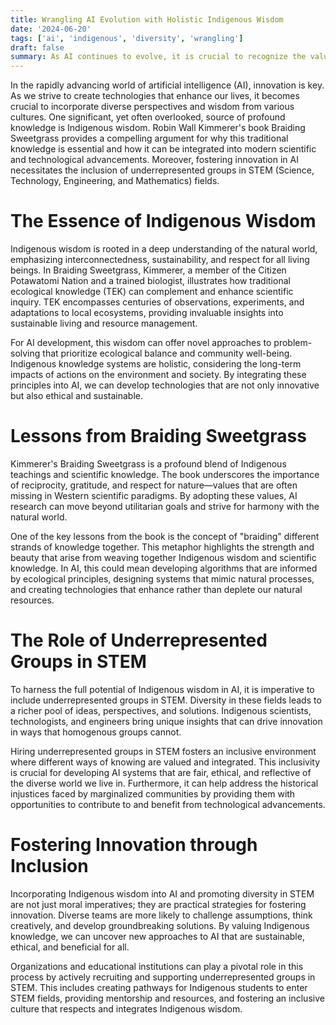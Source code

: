 ```yaml
---
title: Wrangling AI Evolution with Holistic Indigenous Wisdom
date: '2024-06-20'
tags: ['ai', 'indigenous', 'diversity', 'wrangling']
draft: false
summary: As AI continues to evolve, it is crucial to recognize the value of Indigenous wisdom and the importance of diversity in STEM. Robin Wall Kimmerer's Braiding Sweetgrass provides a roadmap for how traditional ecological knowledge can enrich scientific and technological endeavors. By hiring underrepresented groups and integrating their perspectives, we can create AI systems that are not only innovative but also ethical, sustainable, and inclusive. This holistic approach to AI development is essential for addressing the complex challenges of our time and building a better future for all.
---
```


In the rapidly advancing world of artificial intelligence (AI), innovation is key. As we strive to create technologies that enhance our lives, it becomes crucial to incorporate diverse perspectives and wisdom from various cultures. One significant, yet often overlooked, source of profound knowledge is Indigenous wisdom. Robin Wall Kimmerer's book Braiding Sweetgrass provides a compelling argument for why this traditional knowledge is essential and how it can be integrated into modern scientific and technological advancements. Moreover, fostering innovation in AI necessitates the inclusion of underrepresented groups in STEM (Science, Technology, Engineering, and Mathematics) fields.

# The Essence of Indigenous Wisdom

Indigenous wisdom is rooted in a deep understanding of the natural world, emphasizing interconnectedness, sustainability, and respect for all living beings. In Braiding Sweetgrass, Kimmerer, a member of the Citizen Potawatomi Nation and a trained biologist, illustrates how traditional ecological knowledge (TEK) can complement and enhance scientific inquiry. TEK encompasses centuries of observations, experiments, and adaptations to local ecosystems, providing invaluable insights into sustainable living and resource management.

For AI development, this wisdom can offer novel approaches to problem-solving that prioritize ecological balance and community well-being. Indigenous knowledge systems are holistic, considering the long-term impacts of actions on the environment and society. By integrating these principles into AI, we can develop technologies that are not only innovative but also ethical and sustainable.

# Lessons from Braiding Sweetgrass

Kimmerer's Braiding Sweetgrass is a profound blend of Indigenous teachings and scientific knowledge. The book underscores the importance of reciprocity, gratitude, and respect for nature—values that are often missing in Western scientific paradigms. By adopting these values, AI research can move beyond utilitarian goals and strive for harmony with the natural world.

One of the key lessons from the book is the concept of "braiding" different strands of knowledge together. This metaphor highlights the strength and beauty that arise from weaving together Indigenous wisdom and scientific knowledge. In AI, this could mean developing algorithms that are informed by ecological principles, designing systems that mimic natural processes, and creating technologies that enhance rather than deplete our natural resources.

# The Role of Underrepresented Groups in STEM

To harness the full potential of Indigenous wisdom in AI, it is imperative to include underrepresented groups in STEM. Diversity in these fields leads to a richer pool of ideas, perspectives, and solutions. Indigenous scientists, technologists, and engineers bring unique insights that can drive innovation in ways that homogenous groups cannot.

Hiring underrepresented groups in STEM fosters an inclusive environment where different ways of knowing are valued and integrated. This inclusivity is crucial for developing AI systems that are fair, ethical, and reflective of the diverse world we live in. Furthermore, it can help address the historical injustices faced by marginalized communities by providing them with opportunities to contribute to and benefit from technological advancements.

# Fostering Innovation through Inclusion

Incorporating Indigenous wisdom into AI and promoting diversity in STEM are not just moral imperatives; they are practical strategies for fostering innovation. Diverse teams are more likely to challenge assumptions, think creatively, and develop groundbreaking solutions. By valuing Indigenous knowledge, we can uncover new approaches to AI that are sustainable, ethical, and beneficial for all.

Organizations and educational institutions can play a pivotal role in this process by actively recruiting and supporting underrepresented groups in STEM. This includes creating pathways for Indigenous students to enter STEM fields, providing mentorship and resources, and fostering an inclusive culture that respects and integrates Indigenous wisdom.
